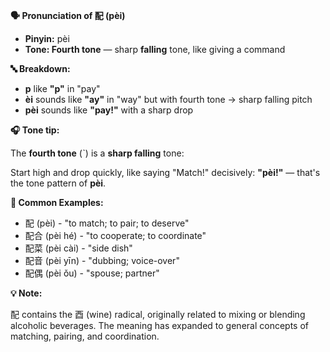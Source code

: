 **🗣️ Pronunciation of 配 (pèi)**

- **Pinyin:** pèi
- **Tone: Fourth tone** — sharp **falling** tone, like giving a command

**🔤 Breakdown:**

- **p** like **"p"** in "pay"
- **èi** sounds like **"ay"** in "way" but with fourth tone → sharp falling pitch
- **pèi** sounds like **"pay!"** with a sharp drop

**🎧 Tone tip:**

The **fourth tone** (ˋ) is a **sharp falling** tone:

Start high and drop quickly, like saying "Match!" decisively: **"pèi!"** — that's the tone pattern
of **pèi**.

**📝 Common Examples:**

- 配 (pèi) - "to match; to pair; to deserve"
- 配合 (pèi hé) - "to cooperate; to coordinate"
- 配菜 (pèi cài) - "side dish"
- 配音 (pèi yīn) - "dubbing; voice-over"
- 配偶 (pèi ǒu) - "spouse; partner"

**💡 Note:**

配 contains the 酉 (wine) radical, originally related to mixing or blending alcoholic beverages. The
meaning has expanded to general concepts of matching, pairing, and coordination.
